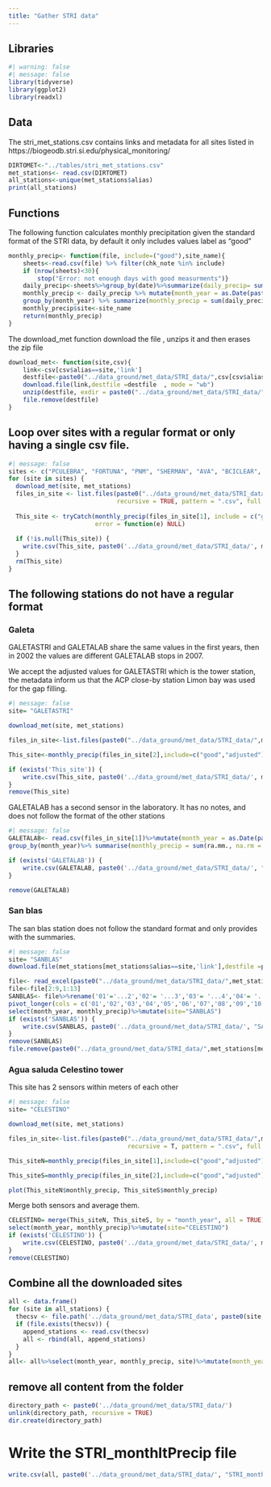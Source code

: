 ```yaml
---
title: "Gather STRI data"
---
```

## Libraries

```r
#| warning: false
#| message: false
library(tidyverse)
library(ggplot2)
library(readxl)
```

## Data

The stri_met_stations.csv contains links and metadata for all sites listed in https://biogeodb.stri.si.edu/physical_monitoring/

```r
DIRTOMET<-"../tables/stri_met_stations.csv"
met_stations<- read.csv(DIRTOMET)
all_stations<-unique(met_stations$alias)
print(all_stations)
```

## Functions

The following function calculates monthly precipitation given the standard format of the STRI data, by default it only includes values label as "good"

```r
monthly_precip<- function(file, include=("good"),site_name){
    sheets<-read.csv(file) %>% filter(chk_note %in% include) 
    if (nrow(sheets)<30){
        stop("Error: not enough days with good measurments")}
    daily_precip<-sheets%>%group_by(date)%>%summarize(daily_precip= sum(ra, na.rm = T))
    monthly_precip <- daily_precip %>% mutate(month_year = as.Date(paste0(format(as.Date(date, "%d/%m/%Y"), "%Y-%m"), "-01")))%>%
    group_by(month_year) %>% summarize(monthly_precip = sum(daily_precip, na.rm = T))
    monthly_precip$site<-site_name
    return(monthly_precip)
}
```

The download_met function download the file , unzips it and then erases the zip file

```r
download_met<- function(site,csv){
    link<-csv[csv$alias==site,'link']
    destfile<-paste0("../data_ground/met_data/STRI_data/",csv[csv$alias==site,'alias'],".zip")
    download.file(link,destfile =destfile  , mode = "wb")
    unzip(destfile, exdir = paste0("../data_ground/met_data/STRI_data/",csv[csv$alias==site,'alias']))
    file.remove(destfile)
}
```

## Loop over sites with a **regular format** or only having a single csv file.

```r
#| message: false
sites <- c("PCULEBRA", "FORTUNA", "PNM", "SHERMAN", "AVA", "BCICLEAR", "BCIELECT", "BOCAS")
for (site in sites) {
  download_met(site, met_stations)
  files_in_site <- list.files(paste0("../data_ground/met_data/STRI_data/", met_stations[met_stations$alias == site, 'alias']),
                              recursive = TRUE, pattern = ".csv", full.names = TRUE)
 
  This_site <- tryCatch(monthly_precip(files_in_site[1], include = c("good", "adjusted"), site_name = met_stations[met_stations$alias == site, 'alias']),
                        error = function(e) NULL)
  
  if (!is.null(This_site)) {
    write.csv(This_site, paste0('../data_ground/met_data/STRI_data/', met_stations[met_stations$alias == site, 'alias'], '.csv'))
  }
  rm(This_site)
}
```

## The following stations **do not have a regular format**

### Galeta

GALETASTRI and GALETALAB share the same values in the first years, then in 2002 the values are different GALETALAB stops in 2007.

We accept the adjusted values for GALETASTRI which is the tower station, the metadata inform us that the ACP close-by station Limon bay was used for the gap filling.

```r
#| message: false
site= "GALETASTRI"

download_met(site, met_stations)

files_in_site<-list.files(paste0("../data_ground/met_data/STRI_data/",met_stations[met_stations$alias==site,'alias']),recursive = T, pattern = ".csv", full.names = T)

This_site<-monthly_precip(files_in_site[2],include=c("good","adjusted"), site_name = met_stations[met_stations$alias==site,'alias'])

if (exists('This_site')) {
    write.csv(This_site, paste0('../data_ground/met_data/STRI_data/', met_stations[met_stations$alias == site, 'alias'], '.csv'))
}
remove(This_site)

```

GALETALAB has a second sensor in the laboratory. It has no notes, and does not follow the format of the other stations

```r
#| message: false
GALETALAB<- read.csv(files_in_site[1])%>%mutate(month_year = as.Date(paste0(format(as.Date(date.time..yyyy.mm.dd.hh.mm.ss., "%Y-%m-%d"), "%Y-%m"), "-01")))%>%
group_by(month_year)%>% summarise(monthly_precip = sum(ra.mm., na.rm = T))%>% mutate(site="GALETALAB")

if (exists('GALETALAB')) {
    write.csv(GALETALAB, paste0('../data_ground/met_data/STRI_data/', "GALETALAB", '.csv'))
}

remove(GALETALAB)
```

### San blas

The san blas station does not follow the standard format and only provides with the summaries.

```r
#| message: false
site= "SANBLAS"
download.file(met_stations[met_stations$alias==site,'link'],destfile =paste0("../data_ground/met_data/STRI_data/",met_stations[met_stations$alias==site,'alias'],".xlsx")  , mode = "wb")

file<- read_excel(paste0("../data_ground/met_data/STRI_data/",met_stations[met_stations$alias==site,'alias'],".xlsx"), sheet = 4)
file<-file[2:9,1:13]
SANBLAS<- file%>%rename('01'='...2','02'= '...3','03'= '...4','04'= '...5','05'= '...6','06'= '...7','07'= '...8','08'= '...9','09'= '...10','10'= '...11','11'= '...12','12'= '...13')%>%
pivot_longer(cols = c('01','02','03','04','05','06','07','08','09','10','11','12'), names_to = 'month', values_to = 'monthly_precip')%>%mutate(month_year = as.Date(paste0(format(as.Date(paste0('01/',month,'/2000'), "%d/%m/%Y"), "%Y-%m"), "-01")))%>%
select(month_year, monthly_precip)%>%mutate(site="SANBLAS")
if (exists('SANBLAS')) {
    write.csv(SANBLAS, paste0('../data_ground/met_data/STRI_data/', "SANBLAS", '.csv'))
}
remove(SANBLAS)
file.remove(paste0("../data_ground/met_data/STRI_data/",met_stations[met_stations$alias==site,'alias'],".xlsx"))
```

### Agua saluda Celestino tower

This site has 2 sensors within meters of each other

```r
#| message: false
site= "CELESTINO"

download_met(site, met_stations)

files_in_site<-list.files(paste0("../data_ground/met_data/STRI_data/",met_stations[met_stations$alias==site,'alias']),
                                 recursive = T, pattern = ".csv", full.names = T)

This_siteN=monthly_precip(files_in_site[1],include=c("good","adjusted"), site_name = met_stations[met_stations$alias==site,'alias'])

This_siteS=monthly_precip(files_in_site[2],include=c("good","adjusted"), site_name = met_stations[met_stations$alias==site,'alias'])

plot(This_siteN$monthly_precip, This_siteS$monthly_precip)

```

Merge both sensors and average them.

```r
CELESTINO= merge(This_siteN, This_siteS, by = "month_year", all = TRUE)%>%mutate(monthly_precip = rowMeans(.[, c("monthly_precip.x", "monthly_precip.y")], na.rm = TRUE))%>%
select(month_year, monthly_precip)%>%mutate(site="CELESTINO")
if (exists('CELESTINO')) {
    write.csv(CELESTINO, paste0('../data_ground/met_data/STRI_data/', met_stations[met_stations$alias == site, 'alias'], '.csv'))
}
remove(CELESTINO)
```

## Combine all the downloaded sites

```r
all <- data.frame()
for (site in all_stations) {
  thecsv <- file.path('../data_ground/met_data/STRI_data', paste0(site, '.csv'))
  if (file.exists(thecsv)) {
    append_stations <- read.csv(thecsv)
    all <- rbind(all, append_stations)
  }
}
all<- all%>%select(month_year, monthly_precip, site)%>%mutate(month_year = as.Date(month_year))
```

## remove all content from the folder

```r
directory_path <- paste0('../data_ground/met_data/STRI_data/')
unlink(directory_path, recursive = TRUE)
dir.create(directory_path)
```

# Write the STRI_monthltPrecip file

```r
write.csv(all, paste0('../data_ground/met_data/STRI_data/', "STRI_monthlyPrecip", '.csv'))

```
